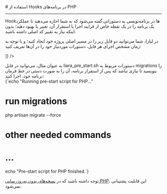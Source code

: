 


<Layout>
<Head>
<title>مستندات استفاده از Hookها در PHP - لیارا</title>
</Head>
# استفاده از Hooks در برنامه‌های PHP
<hr className="mb-2" />

Hookها در برنامه‌نویسی به دستوراتی گفته می‌شود که به شما اجازه می‌دهند تا عملکرد یک برنامه را در یک نقطه خاص از فرایند اجرا یا استقرار آن، تغییر یا بهبود دهید؛ بدون اینکه نیاز به تغییر کد اصلی داشته باشید.

در لیارا، شما می‌توانید دو فایل زیر را در مسیر اصلی پروژه خود ایجاد کنید؛ و با توجه به زمان مشخص اجرای هر فایل‌، 
دستورات موردنیاز خود را در آن‌ها تعریف کنید:
<div className="h-2" />
<Table headers={["نام هوک",
  "زمان اجرا",
  "امکان دسترسی به envها",
  "مناسب برای",]} data={[[
    "liara_pre_build.sh",
    "قبل از بیلد برنامه",
    "ندارد",
    "نصب پکیج‌های سیستمی لازم با apt-get",
  ],
  [
    "liara_pre_start.sh",
    "قبل از اجرای برنامه ",
    "دارد",
    "مناسب اجرای migrationها",
  ],
  
]} />
<div className="h-3" />
به عنوان مثال، می‌توانید در فایل <Important>liara_pre_start.sh</Important> دستورات مربوط به migrations را بنویسید تا نیازی نباشد که پس از استقرار برنامه، آن را به صورت دستی در خط فرمان برنامه خود، اجرا کنید:<div className="h-2" />
<div dir='ltr'>
    <Highlight className="sh">
        {`echo "Running pre-start script for PHP..."

# run migrations
php artisan migrate --force

# other needed commands
# ...

echo "Pre-start script for PHP finished.`}
    </Highlight>
</div>
<div className="h-2" />

<Alert variant="warning">
<p>
توجه داشته باشید که در <a href="../choose-version" className="text-[#2196f3] ">نسخه‌های بدون به‌روزرسانی PHP</a>، این قابلیت پشتیبانی نمی‌شود.

</p>
</Alert>


</Layout>